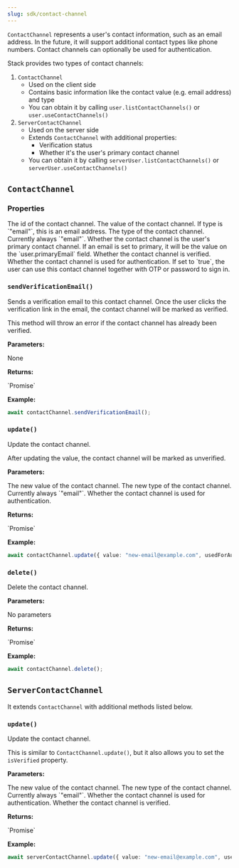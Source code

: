 ```yaml
---
slug: sdk/contact-channel
---
```


`ContactChannel` represents a user's contact information, such as an email address. In the future, it will support additional contact types like phone numbers. Contact channels can optionally be used for authentication.

Stack provides two types of contact channels:

1. `ContactChannel`
    - Used on the client side
    - Contains basic information like the contact value (e.g. email address) and type
    - You can obtain it by calling `user.listContactChannels()` or `user.useContactChannels()`
2. `ServerContactChannel`
    - Used on the server side
    - Extends `ContactChannel` with additional properties:
      - Verification status
      - Whether it's the user's primary contact channel
    - You can obtain it by calling `serverUser.listContactChannels()` or `serverUser.useContactChannels()`

## `ContactChannel`

### Properties

<div className="indented">
  <ParamField path="id" type="string">
    The id of the contact channel.
  </ParamField>
  <ParamField path="value" type="string">
    The value of the contact channel. If type is `"email"`, this is an email address.
  </ParamField>
  <ParamField path="type" type="'email'">
    The type of the contact channel. Currently always `"email"`.
  </ParamField>
  <ParamField path="isPrimary" type="boolean">
    Whether the contact channel is the user's primary contact channel. If an email is set to primary, it will be the value on the `user.primaryEmail` field.
  </ParamField>
  <ParamField path="isVerified" type="boolean">
    Whether the contact channel is verified.
  </ParamField>
  <ParamField path="usedForAuth" type="boolean">
    Whether the contact channel is used for authentication. If set to `true`, the user can use this contact channel together with OTP or password to sign in.
  </ParamField>
</div>

### `sendVerificationEmail()`

Sends a verification email to this contact channel. Once the user clicks the verification link in the email, the contact channel will be marked as verified.

This method will throw an error if the contact channel has already been verified.

**Parameters:**

<div className="indented">
  None
</div>

**Returns:**

<div className="indented">
  `Promise<void>`
</div>

**Example:**

```typescript
await contactChannel.sendVerificationEmail();
```

### `update()`

Update the contact channel.

After updating the value, the contact channel will be marked as unverified.

**Parameters:**

<div className="indented">
  <ParamField path="options" type="object">
    <div className="indented">
      <ParamField path="value" type="string">
        The new value of the contact channel.
      </ParamField>
      <ParamField path="type" type="'email'">
        The new type of the contact channel. Currently always `"email"`.
      </ParamField>
      <ParamField path="usedForAuth" type="boolean">
        Whether the contact channel is used for authentication.
      </ParamField>
    </div>
  </ParamField>
</div>

**Returns:**

<div className="indented">
  `Promise<void>`
</div>

**Example:**

```typescript
await contactChannel.update({ value: "new-email@example.com", usedForAuth: true });
```

### `delete()`

Delete the contact channel.

**Parameters:**

<div className="indented">
  No parameters
</div>

**Returns:**

<div className="indented">
  `Promise<void>`
</div>

**Example:**

```typescript
await contactChannel.delete();
```


## `ServerContactChannel`

It extends `ContactChannel` with additional methods listed below.

### `update()`

Update the contact channel.

This is similar to `ContactChannel.update()`, but it also allows you to set the `isVerified` property.

**Parameters:**

<div className="indented">
  <ParamField path="options" type="object">
    <div className="indented">
      <ParamField path="value" type="string">
        The new value of the contact channel.
      </ParamField>
      <ParamField path="type" type="'email'">
        The new type of the contact channel. Currently always `"email"`.
      </ParamField>
      <ParamField path="usedForAuth" type="boolean">
        Whether the contact channel is used for authentication.
      </ParamField>
      <ParamField path="isVerified" type="boolean">
        Whether the contact channel is verified.
      </ParamField>
    </div>
  </ParamField>
</div>

**Returns:**

<div className="indented">
  `Promise<void>`
</div>


**Example:**

```typescript
await serverContactChannel.update({ value: "new-email@example.com", usedForAuth: true, isVerified: true });
```
